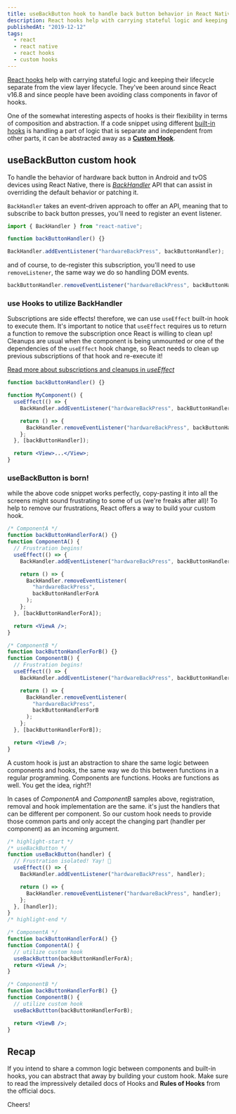 ```yaml
---
title: useBackButton hook to handle back button behavior in React Native
description: React hooks help with carrying stateful logic and keeping their lifecycle separate from the view layer lifecycle. They've been around since React v16.8 and since people have been avoiding class components in favor of hooks
publishedAt: "2019-12-12"
tags:
  - react
  - react native
  - react hooks
  - custom hooks
---
```


[React hooks](https://reactjs.org/docs/hooks-intro.html) help with carrying stateful logic and keeping their lifecycle separate from the view layer lifecycle. They've been around since React v16.8 and since people have been avoiding class components in favor of hooks.

One of the somewhat interesting aspects of hooks is their flexibility in terms of composition and abstraction. If a code snippet using different [built-in hooks](https://reactjs.org/docs/hooks-reference.html) is handling a part of logic that is separate and independent from other parts, it can be abstracted away as a [**Custom Hook**](https://reactjs.org/docs/hooks-custom.html).

## useBackButton custom hook

To handle the behavior of hardware back button in Android and tvOS devices using React Native, there is [_BackHandler_](https://facebook.github.io/react-native/docs/backhandler.html) API that can assist in overriding the default behavior or patching it.

`BackHandler` takes an event-driven approach to offer an API, meaning that to subscribe to back button presses, you'll need to register an event listener.

```js
import { BackHandler } from "react-native";

function backButtonHandler() {}

BackHandler.addEventListener("hardwareBackPress", backButtonHandler);
```

and of course, to de-register this subscription, you'll need to use `removeListener`, the same way we do so handling DOM events.

```js
backButtonHandler.removeEventListener("hardwareBackPress", backButtonHandler);
```

### use Hooks to utilize BackHandler

Subscriptions are side effects! therefore, we can use `useEffect` built-in hook to execute them. It's important to notice that `useEffect` requires us to return a function to remove the subscription once React is willing to clean up! Cleanups are usual when the component is being unmounted or one of the dependencies of the `useEffect` hook change, so React needs to clean up previous subscriptions of that hook and re-execute it!

[Read more about subscriptions and cleanups in _useEffect_](https://reactjs.org/docs/hooks-effect.html#effects-with-cleanup)

```jsx
function backButtonHandler() {}

function MyComponent() {
  useEffect(() => {
    BackHandler.addEventListener("hardwareBackPress", backButtonHandler);

    return () => {
      BackHandler.removeEventListener("hardwareBackPress", backButtonHandler);
    };
  }, [backButtonHandler]);

  return <View>...</View>;
}
```

### useBackButton is born!

while the above code snippet works perfectly, copy-pasting it into all the screens might sound frustrating to some of us (we're freaks after all)! To help to remove our frustrations, React offers a way to build your custom hook.

```jsx
/* ComponentA */
function backButtonHandlerForA() {}
function ComponentA() {
  // Frustration begins!
  useEffect(() => {
    BackHandler.addEventListener("hardwareBackPress", backButtonHandlerForA);

    return () => {
      BackHandler.removeEventListener(
        "hardwareBackPress",
        backButtonHandlerForA
      );
    };
  }, [backButtonHandlerForA]);

  return <ViewA />;
}

/* ComponentB */
function backButtonHandlerForB() {}
function ComponentB() {
  // Frustration begins!
  useEffect(() => {
    BackHandler.addEventListener("hardwareBackPress", backButtonHandlerForB);

    return () => {
      BackHandler.removeEventListener(
        "hardwareBackPress",
        backButtonHandlerForB
      );
    };
  }, [backButtonHandlerForB]);

  return <ViewB />;
}
```

A custom hook is just an abstraction to share the same logic between components and hooks, the same way we do this between functions in a regular programming.
Components are functions. Hooks are functions as well. You get the idea, right?!

In cases of _ComponentA_ and _ComponentB_ samples above, registration, removal and hook implementation are the same. it's just the handlers that can be different per component. So our custom hook needs to provide those common parts and only accept the changing part (handler per component) as an incoming argument.

```jsx
/* highlight-start */
/* useBackButton */
function useBackButton(handler) {
  // Frustration isolated! Yay! 🎉
  useEffect(() => {
    BackHandler.addEventListener("hardwareBackPress", handler);

    return () => {
      BackHandler.removeEventListener("hardwareBackPress", handler);
    };
  }, [handler]);
}
/* highlight-end */

/* ComponentA */
function backButtonHandlerForA() {}
function ComponentA() {
  // utilize custom hook
  useBackButtton(backButtonHandlerForA);
  return <ViewA />;
}

/* ComponentB */
function backButtonHandlerForB() {}
function ComponentB() {
  // utilize custom hook
  useBackButtton(backButtonHandlerForB);

  return <ViewB />;
}
```

## Recap

If you intend to share a common logic between components and built-in hooks, you can abstract that away by building your custom hook. Make sure to read the impressively detailed docs of Hooks and **Rules of Hooks** from the official docs.

Cheers!
